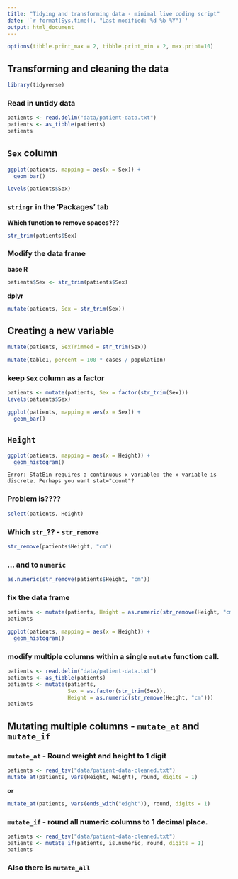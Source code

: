 ```yaml
---
title: "Tidying and transforming data - minimal live coding script"
date: '`r format(Sys.time(), "Last modified: %d %b %Y")`'
output: html_document
---
```


```r
options(tibble.print_max = 2, tibble.print_min = 2, max.print=10)
```

## Transforming and cleaning the data

```r
library(tidyverse)
```

### Read in **untidy** data

```r
patients <- read.delim("data/patient-data.txt")
patients <- as_tibble(patients)
patients
```

## `Sex` column

```r
ggplot(patients, mapping = aes(x = Sex)) +
  geom_bar()
```

```r
levels(patients$Sex)
```

### `stringr` in the 'Packages' tab

**Which function to remove spaces???**

```r
str_trim(patients$Sex)
```


### Modify the data frame

**base R**

```r
patients$Sex <- str_trim(patients$Sex)
```

**dplyr**

```r
mutate(patients, Sex = str_trim(Sex))
```


## Creating a new variable

```r
mutate(patients, SexTrimmed = str_trim(Sex))
```

```r
mutate(table1, percent = 100 * cases / population)
```

### keep `Sex` column as a factor

```r
patients <- mutate(patients, Sex = factor(str_trim(Sex)))
levels(patients$Sex)
```

```r
ggplot(patients, mapping = aes(x = Sex)) +
  geom_bar()
```

## `Height`

```r
ggplot(patients, mapping = aes(x = Height)) +
  geom_histogram()
```

```
Error: StatBin requires a continuous x variable: the x variable is discrete. Perhaps you want stat="count"?
```

### Problem is????

```r
select(patients, Height)
```

### Which `str_`?? - **`str_remove`**

```r
str_remove(patients$Height, "cm")
```

### ... and to `numeric`

```r
as.numeric(str_remove(patients$Height, "cm"))
```

### fix the data frame

```r
patients <- mutate(patients, Height = as.numeric(str_remove(Height, "cm")))
patients
```

```r
ggplot(patients, mapping = aes(x = Height)) +
  geom_histogram()
```

### modify multiple columns within a single `mutate` function call.

```r
patients <- read.delim("data/patient-data.txt")
patients <- as_tibble(patients)
patients <- mutate(patients,
                   Sex = as.factor(str_trim(Sex)),
                   Height = as.numeric(str_remove(Height, "cm")))
patients
```

## Mutating multiple columns - `mutate_at` and `mutate_if`

### `mutate_at` - Round weight and height to 1 digit

```r
patients <- read_tsv("data/patient-data-cleaned.txt")
mutate_at(patients, vars(Height, Weight), round, digits = 1)
```

**or**

```r
mutate_at(patients, vars(ends_with("eight")), round, digits = 1)
```

### `mutate_if` - round all numeric columns to 1 decimal place.

```r
patients <- read_tsv("data/patient-data-cleaned.txt")
patients <- mutate_if(patients, is.numeric, round, digits = 1)
patients
```

### Also there is `mutate_all`
